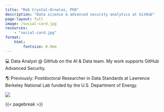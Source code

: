```yaml
---
title: "Rob Crystal-Ornelas, PhD"
description: "Data science & advanced security analytics at GitHub"
page-layout: full
image: /social-card.jpg
resources: 
    - "social-card.jpg"
format:
    html:
        fontsize: 0.9em
---
```


::: column-page-inset
::: column-page-inset-left
💻 Data Analyst @ GitHub on the AI & Data team. My work supports GitHub Advanced Security.

🌎 Previously: Postdoctoral Researcher in Data Standards at Lawrence Berkeley National Lab funded by the U.S. Department of Energy.

:::

::: {.column-margin .column-container}
![](social-card.jpg){.rounded}
:::
:::

{{< pagebreak >}}

::: {.column-page-inset .text-center}
```{=html}
<a class="btn btn-outline-dark", href="https://github.com/robcrystalornelas" target="_blank" rel="noopener noreferrer">
    <i class="bi bi-github" role='img' aria-label='Github'></i>
</a>
<a class="btn btn-outline-dark", href="https://twitter.com/rob_c_ornelas" target="_blank" rel="noopener noreferrer">
    <i class="bi bi-twitter" role='img' aria-label='Twitter'></i>
</a>
<a class="btn btn-outline-dark", href="https://www.linkedin.com/in/robcrystalornelas/" target="_blank" rel="noopener noreferrer">
    <i class="bi bi-linkedin" role='img' aria-label='LinkedIn'></i>
</a>
<a class="btn btn-outline-dark", href="mailto:robcrystalornelas@gmail.com" target="_blank" rel="noopener noreferrer">
    <i class="ai bi-envelope" role='img' aria-label='email'></i>
</a>
```
:::
